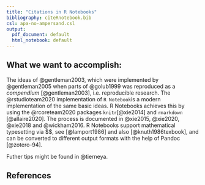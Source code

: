 ```yaml
---
title: "Citations in R Notebooks"
bibliography: citeRnotebook.bib
csl: apa-no-ampersand.csl
output:
  pdf_document: default
  html_notebook: default
---
```


## What we want to accomplish:

The ideas of @gentleman2003, which were implemented by @gentleman2005 when parts of @golub1999 was reproduced as a *compendium* [@gentleman2003], i.e. reproducible research. The @rstudioteam2020 implementation of `R Notebook`is a modern implementation of the same basic ideas. R Notebooks achieves this by using the @rcoreteam2020 packages `knitr`[@xie2014] and `rmarkdown` [@allaire2020]. The process is documented in @xie2015, @xie2020, @xie2018 and @wickham2016. R Notebooks support mathematical typesetting via $\LaTeX $, see [@lamport1986] and also [@knuth1986texbook], and can be converted to different output formats with the help of Pandoc [@zotero-94].

Futher tips might be found in @tierneya.

## References
<div id="refs"></div>
